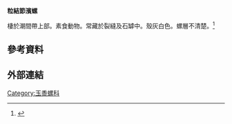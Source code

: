 '''粒結節濱螺'''

棲於潮間帶上部。素食動物。常藏於裂縫及石罅中。殼灰白色。螺層不清楚。<ref>{{cite web |url=http://www.ecotourism.org.hk/other%20files/LungKwuChau.htm |title=龍鼓洲沙洲海岸公園 |language=zh-hant |publisher=[[香港生態旅遊學會|香港生態旅遊學會]] |accessdate=2015-02-19 |date=2007-05-02}}</ref>

==參考資料==
{{reflist}}

==外部連結==

[[Category:玉黍螺科|Category:玉黍螺科]]